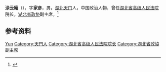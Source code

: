 '''涂云庵'''（{{bd|1885年||1957年}}），字'''家彦'''，男，[[湖北|湖北]][[天门市|天门]]人，中国政治人物，曾任[[湖北省高级人民法院|湖北省高级人民法院]]院长，[[湖北省政协|湖北省政协]]副主席。<ref>{{Cite book|title=中华人民共和国职官志|author=何虎生, 李耀东, 向常福主编|publisher=中国社会出版社|year=2003|isbn=9787800883934|location=北京|pages=}}</ref>

== 参考资料 ==
{{reflist}}

{{中国人物小作品}}

{{Authority control}}
{{DEFAULTSORT:Tu涂}}
[[Category:涂姓|Yun]]
[[Category:天門人|Category:天門人]]
[[Category:湖北省高级人民法院院长|Category:湖北省高级人民法院院长]]
[[Category:湖北省政協副主席|Category:湖北省政協副主席]]